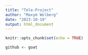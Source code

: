 ```yaml
---
title: "Tele-Project"
author: "Maxym Wolberg"
date: "2023-10-19"
output: html_document
---
```


```r
knitr::opts_chunk$set(echo = TRUE)
```


```r
github <- goat
```

